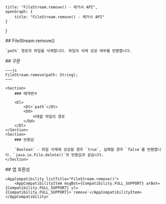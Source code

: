 
    title: "FileStream.remove() - 레거시 API",
    openGraph: {
        title: "FileStream.remove() - 레거시 API"
    }
}

<Section>
    ## FileStream.remove()

    `path` 경로의 파일을 삭제합니다. 파일의 삭제 성공 여부를 반환합니다.
</Section>
<Section>
    ## 구문

    ~~~js
    FileStream.remove(path: String);
    ~~~

    <Section>
        ### 매개변수

        <Dl>
            <Dt>`path`</Dt>
            <Dd>
                삭제할 파일의 경로
            </Dd>
        </Dl>
    </Section>
    <Section>
        ### 반환값

        `Boolean` - 파일 삭제에 성공할 경우 `true`, 실패할 경우 `false`를 반환합니다. `java.io.File.delete()`의 반환값과 같습니다.
    </Section>
</Section>
<Section>
    ## 앱 호환성

    <AppCompatibility listTitle="FileStream.remove()">
        <AppCompatibilityItem msgBot={Compatibility.FULL_SUPPORT} arBot={Compatibility.FULL_SUPPORT} sl={Compatibility.FULL_SUPPORT}>`remove`</AppCompatibilityItem>
    </AppCompatibility>
</Section>